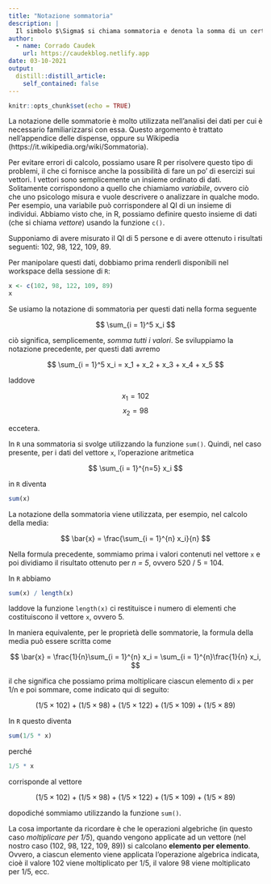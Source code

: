 ```yaml
---
title: "Notazione sommatoria"
description: |
  Il simbolo $\Sigma$ si chiama sommatoria e denota la somma di un certo numero di addendi.
author:
  - name: Corrado Caudek
    url: https://caudekblog.netlify.app
date: 03-10-2021
output:
  distill::distill_article:
    self_contained: false
---
```



```r
knitr::opts_chunk$set(echo = TRUE)
```

La notazione delle sommatorie è molto utilizzata nell'analisi dei dati per cui è necessario familiarizzarsi con essa.
Questo argomento è trattato nell'appendice delle dispense, oppure su Wikipedia (https://it.wikipedia.org/wiki/Sommatoria).

Per evitare errori di calcolo, possiamo usare R per risolvere questo tipo di problemi, il che ci fornisce anche la possibilità di fare un po' di esercizi sui vettori.
I vettori sono semplicemente un insieme ordinato di dati.
Solitamente corrispondono a quello che chiamiamo *variabile*, ovvero ciò che uno psicologo misura e vuole descrivere o analizzare in qualche modo.
Per esempio, una variabile può corrispondere al QI di un insieme di individui.
Abbiamo visto che, in R, possiamo definire questo insieme di dati (che si chiama *vettore*) usando la funzione `c()`.

Supponiamo di avere misurato il QI di 5 persone e di avere ottenuto i risultati seguenti: 102, 98, 122, 109, 89.

Per manipolare questi dati, dobbiamo prima renderli disponibili nel workspace della sessione di `R`:

```r
x <- c(102, 98, 122, 109, 89)
x
```

Se usiamo la notazione di sommatoria per questi dati nella forma seguente

$$
\sum_{i = 1}^5 x_i
$$

ciò significa, semplicemente, *somma tutti i valori*. Se sviluppiamo la notazione precedente, per questi dati avremo

$$
\sum_{i = 1}^5 x_i = x_1 + x_2 + x_3 + x_4 + x_5
$$

laddove 

$$
x_1 = 102
$$
$$
x_2 = 98
$$

eccetera.

In `R` una sommatoria si svolge utilizzando la funzione `sum()`.  Quindi, nel caso presente, per i dati del vettore `x`, l'operazione aritmetica

$$
\sum_{i = 1}^{n=5} x_i
$$

in `R` diventa

```r
sum(x)
```

La notazione della sommatoria viene utilizzata, per esempio, nel calcolo della media:

$$
\bar{x} = \frac{\sum_{i = 1}^{n} x_i}{n}
$$

Nella formula precedente, sommiamo prima i valori contenuti nel vettore `x` e poi dividiamo il risultato ottenuto per *n = 5*, ovvero 520 / 5 = 104.

In `R` abbiamo

```r
sum(x) / length(x)
```

laddove la funzione `length(x)` ci restituisce i numero di elementi che costituiscono il vettore `x`, ovvero 5.

In maniera equivalente, per le proprietà delle sommatorie, la formula della media può essere scritta come

$$
\bar{x} = \frac{1}{n}\sum_{i = 1}^{n} x_i = \sum_{i = 1}^{n}\frac{1}{n} x_i,
$$

il che significa che possiamo prima moltiplicare ciascun elemento di `x` per 1/n e poi sommare, come indicato qui di seguito:

$$
(1/5 \times 102) + (1/5 \times 98) + (1/5 \times  122) + (1/5 \times  109) + (1/5 \times  89)
$$

In `R` questo diventa

```r
sum(1/5 * x)
```

perché 

```r
1/5 * x
```

corrisponde al vettore

$$
(1/5 \times 102) + (1/5 \times 98) + (1/5 \times  122) + (1/5 \times  109) + (1/5 \times  89)
$$

dopodiché sommiamo utilizzando la funzione `sum()`.

La cosa importante da ricordare è che le operazioni algebriche (in questo caso *moltiplicare per 1/5*), quando vengono applicate ad un vettore (nel nostro caso (102, 98, 122, 109, 89)) si calcolano __elemento per elemento__. Ovvero, a ciascun elemento viene applicata l'operazione algebrica indicata, cioè il valore 102 viene moltiplicato per 1/5, il valore 98 viene moltiplicato per 1/5, ecc.

